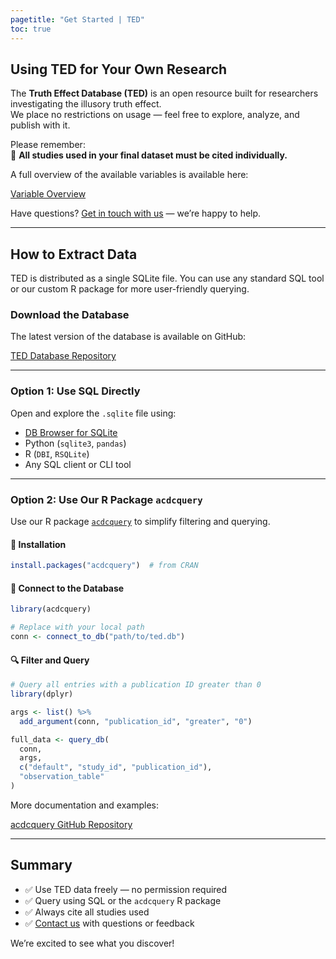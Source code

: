 ```yaml
---
pagetitle: "Get Started | TED"
toc: true
---
```


## Using TED for Your Own Research

The **Truth Effect Database (TED)** is an open resource built for researchers investigating the illusory truth effect.  
We place no restrictions on usage — feel free to explore, analyze, and publish with it.

Please remember:  
🔔 **All studies used in your final dataset must be cited individually.**

A full overview of the available variables is available here:

::: {=html}
<div class="text-center my-3">
  <a href="variable-overview.qmd" class="btn btn-sm btn-outline-info">
    <i class="bi bi-table"></i> Variable Overview
  </a>
</div>
:::

Have questions? [Get in touch with us](contact.qmd) — we're happy to help.

---

## How to Extract Data

TED is distributed as a single SQLite file. You can use any standard SQL tool or our custom R package for more user-friendly querying.

### <i class="bi bi-download"></i> Download the Database

The latest version of the database is available on GitHub:

::: {=html}
<div class="text-center my-3">
  <a href="https://github.com/SLesche/truth-db" class="btn btn-sm btn-outline-info">
    <i class="bi bi-github"></i> TED Database Repository
  </a>
</div>
:::

---

### <i class="bi bi-terminal"></i> Option 1: Use SQL Directly

Open and explore the `.sqlite` file using:

- [DB Browser for SQLite](https://sqlitebrowser.org/)
- Python (`sqlite3`, `pandas`)
- R (`DBI`, `RSQLite`)
- Any SQL client or CLI tool

---

### <i class="bi bi-r-circle"></i> Option 2: Use Our R Package `acdcquery`

Use our R package [`acdcquery`](https://github.com/SLesche/acdc-query) to simplify filtering and querying.

#### 🔧 Installation

```r
install.packages("acdcquery")  # from CRAN
```

#### 📂 Connect to the Database

```r
library(acdcquery)

# Replace with your local path
conn <- connect_to_db("path/to/ted.db")
```

#### 🔍 Filter and Query

```r
# Query all entries with a publication ID greater than 0
library(dplyr)

args <- list() %>% 
  add_argument(conn, "publication_id", "greater", "0")

full_data <- query_db(
  conn,
  args,
  c("default", "study_id", "publication_id"),
  "observation_table"
)
```

More documentation and examples:

::: {=html}

<div class="text-center my-3">
  <a href="https://github.com/SLesche/acdc-query" class="btn btn-sm btn-outline-info">
    <i class="bi bi-github"></i> acdcquery GitHub Repository
  </a>
</div>
:::

---

## Summary

* ✅ Use TED data freely — no permission required
* ✅ Query using SQL or the `acdcquery` R package
* ✅ Always cite all studies used
* ✅ [Contact us](contact.qmd) with questions or feedback

We’re excited to see what you discover!